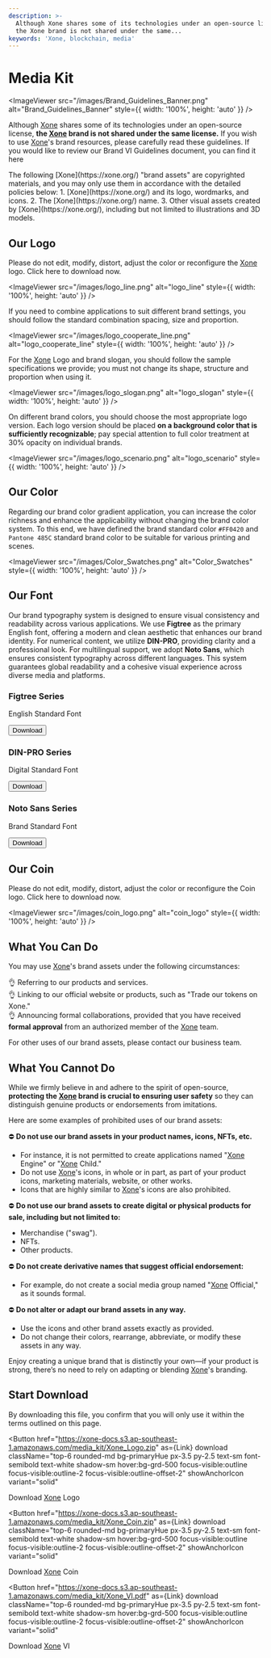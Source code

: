 ```yaml
---
description: >-
  Although Xone shares some of its technologies under an open-source license,
  the Xone brand is not shared under the same...
keywords: 'Xone, blockchain, media'
---
```


# Media Kit

<ImageViewer src="/images/Brand_Guidelines_Banner.png" alt="Brand_Guidelines_Banner" style={{ width: '100%', height: 'auto' }} />

Although [Xone](https://xone.org/) shares some of its technologies under an open-source license, **the [Xone](https://xone.org/) brand is not shared under the same license.** If you wish to use [Xone](https://xone.org/)'s brand resources, please carefully read these guidelines. If you would like to review our Brand VI Guidelines document, <Link className='text-primaryHue' isExternal showAnchorIcon href="https://xone-docs.s3.ap-southeast-1.amazonaws.com/media_kit/Xone_VI.pdf">you can find it here</Link>

<Callout type="warning" emoji="⚠️">
  The following [Xone](https://xone.org/) "brand assets" are copyrighted materials, and you may only use them in accordance with the detailed policies below:  
  1. [Xone](https://xone.org/) and its logo, wordmarks, and icons.  
  2. The [Xone](https://xone.org/) name.  
  3. Other visual assets created by [Xone](https://xone.org/), including but not limited to illustrations and 3D models.  
</Callout>

## Our Logo

Please do not edit, modify, distort, adjust the color or reconfigure the [Xone](https://xone.org/) logo. <Link className='text-primaryHue' showAnchorIcon href="/study/media#start-download">Click here to download now.</Link>

<ImageViewer src="/images/logo_line.png" alt="logo_line" style={{ width: '100%', height: 'auto' }} />

If you need to combine applications to suit different brand settings, you should follow the standard combination spacing, size and proportion.

<ImageViewer src="/images/logo_cooperate_line.png" alt="logo_cooperate_line" style={{ width: '100%', height: 'auto' }} />

For the [Xone](https://xone.org/) Logo and brand slogan, you should follow the sample specifications we provide; you must not change its shape, structure and proportion when using it.

<ImageViewer src="/images/logo_slogan.png" alt="logo_slogan" style={{ width: '100%', height: 'auto' }} />

On different brand colors, you should choose the most appropriate logo version. Each logo version should be placed **on a background color that is sufficiently recognizable**; pay special attention to full color treatment at 30% opacity on individual brands.

<ImageViewer src="/images/logo_scenario.png" alt="logo_scenario" style={{ width: '100%', height: 'auto' }} />

## Our Color

Regarding our brand color gradient application, you can increase the color richness and enhance the applicability without changing the brand color system. To this end, we have defined the brand standard color `#FF0420` and `Pantone 485C` standard brand color to be suitable for various printing and scenes.

<ImageViewer src="/images/Color_Swatches.png" alt="Color_Swatches" style={{ width: '100%', height: 'auto' }} />

## Our Font

Our brand typography system is designed to ensure visual consistency and readability across various applications. We use **Figtree** as the primary English font, offering a modern and clean aesthetic that enhances our brand identity. For numerical content, we utilize **DIN-PRO**, providing clarity and a professional look. For multilingual support, we adopt **Noto Sans**, which ensures consistent typography across different languages. This system guarantees global readability and a cohesive visual experience across diverse media and platforms.

<div class="mt-2 grid grid-cols-2 sm:grid-cols-4 lg:grid-cols-3 gap-2">
  <Card isFooterBlurred className="border-none" radius="lg">
    <h3 className="text-[32px] font-bold text-center text-black dark:text-white/80 mt-4 mb-12">Figtree Series</h3>
    <CardFooter className="justify-between before:bg-white/10 border-white/20 border-1 overflow-hidden py-1 absolute before:rounded-xl rounded-large bottom-1 w-[calc(100%_-_8px)] shadow-small ml-1 z-10">
      <p className="text-tiny text-black dark:text-white/80">English Standard Font</p>
      <Button
        as={Link}
        download
        href="https://xone-docs.s3.ap-southeast-1.amazonaws.com/media_kit/Figtree.zip"
        className="text-tiny text-black dark:dark:text-white/80 bg-black/20"
        color="default"
        radius="lg"
        size="sm"
        variant="flat"
      >
        Download
      </Button>
    </CardFooter>
  </Card>
  <Card isFooterBlurred className="border-none" radius="lg">
    <h3 className="text-[32px] font-bold text-center text-black dark:text-white/80 mt-4 mb-12">DIN-PRO Series</h3>
    <CardFooter className="justify-between before:bg-white/10 border-white/20 border-1 overflow-hidden py-1 absolute before:rounded-xl rounded-large bottom-1 w-[calc(100%_-_8px)] shadow-small ml-1 z-10">
      <p className="text-tiny text-black dark:text-white/80">Digital Standard Font</p>
      <Button
        as={Link}
        download
        href="https://xone-docs.s3.ap-southeast-1.amazonaws.com/media_kit/DIN-PRO.zip"
        className="text-tiny text-black dark:dark:text-white/80 bg-black/20"
        color="default"
        radius="lg"
        size="sm"
        variant="flat"
      >
        Download
      </Button>
    </CardFooter>
  </Card>
  <Card isFooterBlurred className="border-none" radius="lg">
    <h3 className="text-[32px] font-bold text-center text-black dark:text-white/80 mt-4 mb-12">Noto Sans Series</h3>
    <CardFooter className="justify-between before:bg-white/10 border-white/20 border-1 overflow-hidden py-1 absolute before:rounded-xl rounded-large bottom-1 w-[calc(100%_-_8px)] shadow-small ml-1 z-10">
      <p className="text-tiny text-black dark:text-white/80">Brand Standard Font</p>
      <Button
        as={Link}
        download
        href="https://xone-docs.s3.ap-southeast-1.amazonaws.com/media_kit/Noto_Sans.zip"
        className="text-tiny text-black dark:dark:text-white/80 bg-black/20"
        color="default"
        radius="lg"
        size="sm"
        variant="flat"
      >
        Download
      </Button>
    </CardFooter>
  </Card>

</div>

## Our Coin

Please do not edit, modify, distort, adjust the color or reconfigure the Coin logo. <Link className='text-primaryHue' showAnchorIcon href="/study/media#start-download">Click here to download now.</Link>

<ImageViewer src="/images/coin_logo.png" alt="coin_logo" style={{ width: '100%', height: 'auto' }} />

## What You Can Do

You may use [Xone](https://xone.org/)'s brand assets under the following circumstances:  

👌 Referring to our products and services.  
👌 Linking to our official website or products, such as "Trade our tokens on Xone."  
👌 Announcing formal collaborations, provided that you have received **formal approval** from an authorized member of the [Xone](https://xone.org/) team.  

For other uses of our brand assets, please contact our <Link className='text-primaryHue' isExternal showAnchorIcon href="mailto:busines@xone.org">business team</Link>.  

## What You Cannot Do

While we firmly believe in and adhere to the spirit of open-source, **protecting the [Xone](https://xone.org/) brand is crucial to ensuring user safety** so they can distinguish genuine products or endorsements from imitations.  

Here are some examples of prohibited uses of our brand assets:  

⛔️ **Do not use our brand assets in your product names, icons, NFTs, etc.**  
- For instance, it is not permitted to create applications named "[Xone](https://xone.org/) Engine" or "[Xone](https://xone.org/) Child."  
- Do not use [Xone](https://xone.org/)'s icons, in whole or in part, as part of your product icons, marketing materials, website, or other works.  
- Icons that are highly similar to [Xone](https://xone.org/)'s icons are also prohibited.  

⛔️ **Do not use our brand assets to create digital or physical products for sale, including but not limited to:**  
- Merchandise ("swag").  
- NFTs.  
- Other products.  

⛔️ **Do not create derivative names that suggest official endorsement:**  
- For example, do not create a social media group named "[Xone](https://xone.org/) Official," as it sounds formal.  

⛔️ **Do not alter or adapt our brand assets in any way.**  
- Use the icons and other brand assets exactly as provided.  
- Do not change their colors, rearrange, abbreviate, or modify these assets in any way.  

Enjoy creating a unique brand that is distinctly your own—if your product is strong, there’s no need to rely on adapting or blending [Xone](https://xone.org/)'s branding.

## Start Download

By downloading this file, you confirm that you will only use it within the terms outlined on this page.

<Button
  href="https://xone-docs.s3.ap-southeast-1.amazonaws.com/media_kit/Xone_Logo.zip"
  as={Link}
  download
  className="top-6 rounded-md bg-primaryHue px-3.5 py-2.5 text-sm font-semibold text-white shadow-sm hover:bg-grd-500 focus-visible:outline focus-visible:outline-2 focus-visible:outline-offset-2"
  showAnchorIcon
  variant="solid"
>
  Download [Xone](https://xone.org/) Logo
</Button>

<Button
  href="https://xone-docs.s3.ap-southeast-1.amazonaws.com/media_kit/Xone_Coin.zip"
  as={Link}
  download
  className="top-6 rounded-md bg-primaryHue px-3.5 py-2.5 text-sm font-semibold text-white shadow-sm hover:bg-grd-500 focus-visible:outline focus-visible:outline-2 focus-visible:outline-offset-2"
  showAnchorIcon
  variant="solid"
>
  Download [Xone](https://xone.org/) Coin
</Button>

<Button
  href="https://xone-docs.s3.ap-southeast-1.amazonaws.com/media_kit/Xone_VI.pdf"
  as={Link}
  download
  className="top-6 rounded-md bg-primaryHue px-3.5 py-2.5 text-sm font-semibold text-white shadow-sm hover:bg-grd-500 focus-visible:outline focus-visible:outline-2 focus-visible:outline-offset-2"
  showAnchorIcon
  variant="solid"
>
  Download [Xone](https://xone.org/) VI
</Button>
